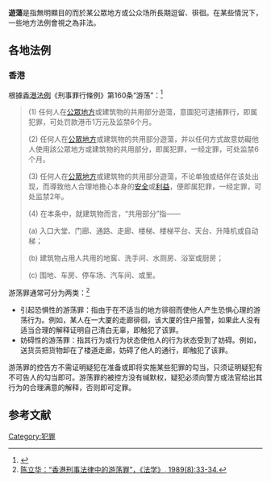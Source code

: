 '''遊蕩'''是指無明顯目的而於某公眾地方或公众场所長期逗留、徘徊。在某些情況下，一些地方法例會視之為非法。

==各地法例==
===香港===
根據[[香港法例|香港法例]]《刑事罪行條例》第160条“游荡”：<ref>{{cite web|url=https://www.elegislation.gov.hk/hk/cap200!zh-Hant-HK@2017-11-16T00:00:00?xpid=ID_1438402824377_002 |title=《刑事罪行條例》200章160條|accessdate=2014-10-31}}</ref>
<blockquote>
(1) 任何人在[[公眾地方|公眾地方]]或建筑物的共用部分遊蕩，意圖犯可逮捕罪行，即属犯罪，可处罚款港币1万元及监禁6个月。

(2) 任何人在[[公眾地方|公眾地方]]或建筑物的共用部分遊蕩，并以任何方式故意妨礙他人使用該公眾地方或建筑物的共用部分，即属犯罪，一经定罪，可处监禁6个月。

(3) 任何人在[[公眾地方|公眾地方]]或建筑物的共用部分遊蕩，不论单独或结伴在该处出现，而導致他人合理地擔心本身的[[安全|安全]]或[[利益|利益]]，便即属犯罪，一经定罪，可处监禁2年。

(4) 在本条中，就建筑物而言，“共用部分”指——
 
(a) 入口大堂、门廊、通路、走廊、楼梯、楼梯平台、天台、升降机或自动梯；

(b) 建筑物占用人共用的地窖、洗手间、水厕房、浴室或厨房；

(c) 围地、车房、停车场、汽车间、或里。
</blockquote>

游荡罪通常可分为两类：<ref>[http://www.doc88.com/p-4909688539594.html 陈立华：“香港刑事法律中的游荡罪”，《法学》, 1989(8):33-34.]</ref>
*引起恐惧性的游荡罪：指由于在不适当的地方徘徊而使他人产生恐惧心理的游荡行为。例如，某人在一大厦的走廊徘徊，该大厦的住户报警，如果此人没有适当合理的解释证明自己清白无辜，即触犯了该罪。
*妨碍性的游荡罪：指其行为或行为状态使他人的行为状态受到了妨碍。例如，送货员把货物卸在了楼道走廊，妨碍了他人的通行，即触犯了该罪。

游荡罪的控告方不需证明疑犯在准备或即将实施某些犯罪的勾当，只须证明疑犯有不可告人的勾当即可。游荡罪的被控方没有缄默权，疑犯必须向警方或法官给出其行为的合理满意的解释，否则即可定罪。

==参考文献==
<references />

[[Category:犯罪|Category:犯罪]]